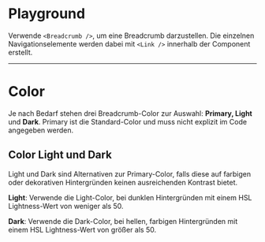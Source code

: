 # Playground

Verwende `<Breadcrumb />`, um eine Breadcrumb darzustellen. Die einzelnen Navigationselemente werden dabei mit `<Link />` innerhalb der Component erstellt.

<LiveCodeEditor />

---

# Color

Je nach Bedarf stehen drei Breadcrumb-Color zur Auswahl: **Primary, Light** und **Dark**. Primary ist die Standard-Color und muss nicht explizit im Code angegeben werden.

## Color Light und Dark

Light und Dark sind Alternativen zur Primary-Color, falls diese auf farbigen oder dekorativen Hintergründen keinen ausreichenden Kontrast bietet.

<LiveCodeEditor example="light" bgColor="dark" editorCollapsed />
<LiveCodeEditor example="dark" bgColor="light" editorCollapsed />

**Light**: Verwende die Light-Color, bei dunklen Hintergründen mit einem HSL Lightness-Wert von weniger als 50.

**Dark**: Verwende die Dark-Color, bei hellen, farbigen Hintergründen mit einem HSL Lightness-Wert von größer als 50.
